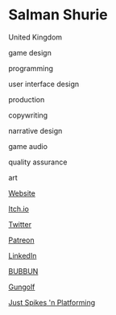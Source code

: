 # Salman Shurie

<Location>

United Kingdom

</Location>



<Skills>

game design

programming

user interface design

production

copywriting

narrative design

game audio

quality assurance

art

</Skills>

<Personal>

[Website](https://gesinimo.com)

[Itch.io](https://salmanshh.itch.io)

[Twitter](https://twitter.com/Salman_Shh)

[Patreon](https://www.patreon.com/SalmanShh)

[LinkedIn](https://www.linkedin.com/in/salman-shurie-a9a28598/)

</Personal>



<Games>

[BUBBUN](https://www.newgrounds.com/portal/view/729320)

[Gungolf](https://salmanshh.itch.io/gungolfdemo)

[Just Spikes 'n Platforming](https://salmanshh.itch.io/just-spikes-n-platforming)

</Games>
